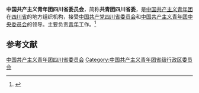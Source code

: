 {{Infobox PRCG
|机构名称 = 中国共产主义青年团<br />四川省委员会
|标志1    = China Youth League logo.svg
|上级机构 = [[中国共产主义青年团中央委员会|中国共产主义青年团中央委员会]]
|机构类型 = [[人民团体|人民团体]]
|行政级别 = 正地厅级
|届数     = 
|任期始   = 
|职位1    = 书　记
|人员1    = [[张荣_(1975年)|张　荣]]
|职位2    = 副书记
|人员2    = 
|人数2    =
|职位3    =
|人员3    =
|组织法规 = [[s:中国共产主义青年团章程|中国共产主义青年团章程]]
|中共上级 = [[中国共产党四川省委员会|中国共产党四川省委员会]]
|中共本级 = 中国共产党中国共产主义青年团四川省委员会[[党组|党组]]
|场所1    =
|地址1    =
|邮编1    =
|电话1    =
|网站     =
|网址     =
|时期1    =
|机构1    =
|时期2    =
|机构2    =
}}
'''中国共产主义青年团四川省委员会'''，简称'''共青团四川省委'''，是[[中国共产主义青年团|中国共产主义青年团]]在[[四川省|四川省]]的地方组织机构，接受[[中国共产党四川省委员会|中国共产党四川省委员会]]和[[中国共产主义青年团中央委员会|中国共产主义青年团中央委员会]]的领导。主要负责[[青年|青年]]工作。<ref>{{Cite book|title=四川百科全书|author=《四川百科全书》编纂委员会编|publisher=四川辞书出版社|year=1997|isbn=|location=成都|pages=}}</ref>

== 参考文献 ==
{{Reflist}}

{{中华人民共和国各省级行政区|委员会|中国共产主义青年团|仅内地=yes}}

{{Authority control}}
[[Category:中国共产主义青年团四川省委员会|]]
[[Category:中国共产主义青年团省级行政区委员会|Category:中国共产主义青年团省级行政区委员会]]
